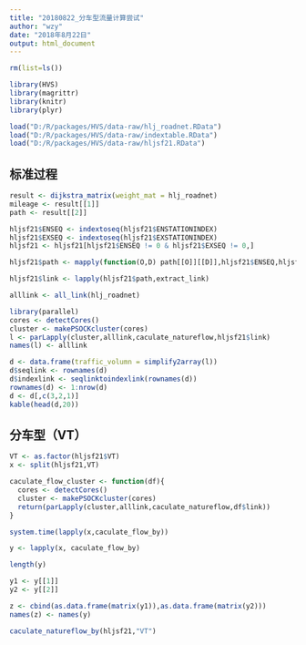 ```yaml
---
title: "20180822_分车型流量计算尝试"
author: "wzy"
date: "2018年8月22日"
output: html_document
---
```


```r
rm(list=ls())
```


```r
library(HVS)
library(magrittr)
library(knitr)
library(plyr)
```

```r
load("D:/R/packages/HVS/data-raw/hlj_roadnet.RData")
load("D:/R/packages/HVS/data-raw/indextable.RData")
load("D:/R/packages/HVS/data-raw/hljsf21.RData")
```

## 标准过程

```r
result <- dijkstra_matrix(weight_mat = hlj_roadnet)
mileage <- result[[1]]
path <- result[[2]]
```

```r
hljsf21$ENSEQ <- indextoseq(hljsf21$ENSTATIONINDEX)
hljsf21$EXSEQ <- indextoseq(hljsf21$EXSTATIONINDEX)
hljsf21 <- hljsf21[hljsf21$ENSEQ != 0 & hljsf21$EXSEQ != 0,]
```

```r
hljsf21$path <- mapply(function(O,D) path[[O]][[D]],hljsf21$ENSEQ,hljsf21$EXSEQ)
```

```r
hljsf21$link <- lapply(hljsf21$path,extract_link)
```

```r
alllink <- all_link(hlj_roadnet)
```

```r
library(parallel)
cores <- detectCores()
cluster <- makePSOCKcluster(cores)
l <- parLapply(cluster,alllink,caculate_natureflow,hljsf21$link)
names(l) <- alllink
```

```r
d <- data.frame(traffic_volumn = simplify2array(l))
d$seqlink <- rownames(d)
d$indexlink <- seqlinktoindexlink(rownames(d))
rownames(d) <- 1:nrow(d)
d <- d[,c(3,2,1)]
kable(head(d,20))
```

## 分车型（VT）

```r
VT <- as.factor(hljsf21$VT)
x <- split(hljsf21,VT)
```

```r
caculate_flow_cluster <- function(df){
  cores <- detectCores()
  cluster <- makePSOCKcluster(cores)
  return(parLapply(cluster,alllink,caculate_natureflow,df$link))
}
```

```r
system.time(lapply(x,caculate_flow_by))
```

```r
y <- lapply(x, caculate_flow_by)
```

```r
length(y)
```

```r
y1 <- y[[1]]
y2 <- y[[2]]
```

```r
z <- cbind(as.data.frame(matrix(y1)),as.data.frame(matrix(y2)))
names(z) <- names(y)
```

```r
caculate_natureflow_by(hljsf21,"VT")
```

